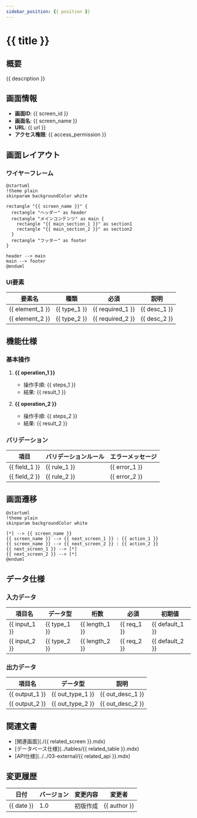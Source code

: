 ---
sidebar_position: {{ position }}
---

# {{ title }}

## 概要

{{ description }}

## 画面情報

- **画面ID**: {{ screen_id }}
- **画面名**: {{ screen_name }}
- **URL**: {{ url }}
- **アクセス権限**: {{ access_permission }}

## 画面レイアウト

### ワイヤーフレーム

```plantuml
@startuml
!theme plain
skinparam backgroundColor white

rectangle "{{ screen_name }}" {
  rectangle "ヘッダー" as header
  rectangle "メインコンテンツ" as main {
    rectangle "{{ main_section_1 }}" as section1
    rectangle "{{ main_section_2 }}" as section2
  }
  rectangle "フッター" as footer
}

header --> main
main --> footer
@enduml
```

### UI要素

| 要素名 | 種類 | 必須 | 説明 |
|--------|------|------|------|
| {{ element_1 }} | {{ type_1 }} | {{ required_1 }} | {{ desc_1 }} |
| {{ element_2 }} | {{ type_2 }} | {{ required_2 }} | {{ desc_2 }} |

## 機能仕様

### 基本操作

1. **{{ operation_1 }}**
   - 操作手順: {{ steps_1 }}
   - 結果: {{ result_1 }}

2. **{{ operation_2 }}**
   - 操作手順: {{ steps_2 }}
   - 結果: {{ result_2 }}

### バリデーション

| 項目 | バリデーションルール | エラーメッセージ |
|------|---------------------|------------------|
| {{ field_1 }} | {{ rule_1 }} | {{ error_1 }} |
| {{ field_2 }} | {{ rule_2 }} | {{ error_2 }} |

## 画面遷移

```plantuml
@startuml
!theme plain
skinparam backgroundColor white

[*] --> {{ screen_name }}
{{ screen_name }} --> {{ next_screen_1 }} : {{ action_1 }}
{{ screen_name }} --> {{ next_screen_2 }} : {{ action_2 }}
{{ next_screen_1 }} --> [*]
{{ next_screen_2 }} --> [*]
@enduml
```

## データ仕様

### 入力データ

| 項目名 | データ型 | 桁数 | 必須 | 初期値 |
|--------|----------|------|------|--------|
| {{ input_1 }} | {{ type_1 }} | {{ length_1 }} | {{ req_1 }} | {{ default_1 }} |
| {{ input_2 }} | {{ type_2 }} | {{ length_2 }} | {{ req_2 }} | {{ default_2 }} |

### 出力データ

| 項目名 | データ型 | 説明 |
|--------|----------|------|
| {{ output_1 }} | {{ out_type_1 }} | {{ out_desc_1 }} |
| {{ output_2 }} | {{ out_type_2 }} | {{ out_desc_2 }} |

## 関連文書

- [関連画面](./{{ related_screen }}.mdx)
- [データベース仕様](../tables/{{ related_table }}.mdx)
- [API仕様](../../03-external/{{ related_api }}.mdx)

## 変更履歴

| 日付 | バージョン | 変更内容 | 変更者 |
|------|------------|----------|--------|
| {{ date }} | 1.0 | 初版作成 | {{ author }} |